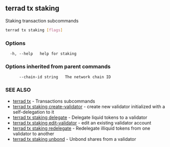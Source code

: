 ## terrad tx staking

Staking transaction subcommands

```sh Terrad
terrad tx staking [flags]
```

### Options

```
  -h, --help   help for staking
```

### Options inherited from parent commands

```
      --chain-id string   The network chain ID
```

### SEE ALSO

* [terrad tx](terrad_tx.md)	 - Transactions subcommands
* [terrad tx staking create-validator](terrad_tx_staking_create-validator.md)	 - create new validator initialized with a self-delegation to it
* [terrad tx staking delegate](terrad_tx_staking_delegate.md)	 - Delegate liquid tokens to a validator
* [terrad tx staking edit-validator](terrad_tx_staking_edit-validator.md)	 - edit an existing validator account
* [terrad tx staking redelegate](terrad_tx_staking_redelegate.md)	 - Redelegate illiquid tokens from one validator to another
* [terrad tx staking unbond](terrad_tx_staking_unbond.md)	 - Unbond shares from a validator



